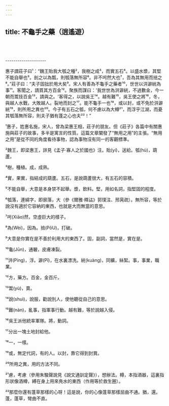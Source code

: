 ```yaml
---
---
---
```

title: 不龜手之藥（逍遙遊）
---





<br/><br/><br/>--------------------

惠子謂莊子曰¹：“魏王貽我大瓠之種²，我樹之成³，而實五石⁴。以盛水漿，其堅不能自舉也⁵。剖之以為瓢，則瓠落無所容⁶。非不呺然大也⁷，吾為其無用而掊之⁸。”莊子曰：“夫子固拙於用大矣⁹。宋人有善為不龜手之藥者¹⁰，世世以洴澼絖為事¹¹。客聞之，請買其方百金¹²。聚族而謀曰：'我世世為洴澼絖，不過數金，今一朝而鬻技百金¹³，請與之。'客得之，以說吳王¹⁴。越有難¹⁵，吳王使之將¹⁶，冬，與越人水戰，大敗越人。裂地而封之¹⁷。能不龜手一也¹⁸，或以封，或不免於洴澼絖¹⁹，則所用之異也²⁰。今子有五石之瓠，何不慮以為大樽²¹，而浮乎江湖，而憂其瓠落無所容，則夫子猶有蓬之心也夫²²！”

¹惠子，姓惠名施，宋人，曾為梁惠王相，莊子的朋友。但《莊子》各篇中有關惠施與莊子的故事，多半是寓言的性質。這篇文章闡發了“無用之用”的主張。“無用之用”是從不同的角度看待事物，認為事物沒有同一的客觀標準。

²魏王，即梁惠王，詳見《孟子·寡人之於國也》注。貽(yí)，送給。瓠(hù)，葫蘆。

³樹，種植。成，成熟。

⁴實，果實，指結成的葫蘆。五石，是說葫蘆很大，有五石的容積。

⁵不能自舉，大意是本身禁不起舉。漿，飲料。堅，用如名詞，指堅固的程度。

⁶瓠落，連綿字，即廓落，大（參《爾雅·釋詁》郭璞注、邢昺疏）。無所容，等於說沒有適於它容納的東西，也就是大而無當的意思。

⁷呺(Xiāo)然，空虛巨大的樣子。

⁸為(Wèi)，因為。掊(PǒU)，打破。

⁹大意是你實在是不善於利用大的東西了。固，副詞，當然是，實在是。

¹⁰龜(Jūn)，通皸，皮膚凍裂。

¹¹洴(Píng)，浮。澼(Pī)，在水裏漂洗。絖(kuàng)，同纊，絲絮。事，事業，職業。

¹²方，藥方。百金，金百斤。

¹³鬻(yù)，賣。

¹⁴說(shuì)，說服，勸說別人，使他聽從自己的意思。

¹⁵難(nàn)，亂事，指軍事行動。越有難，等於說越入侵。

¹⁶吳王派他統率軍隊。將，動詞。

¹⁷分出一塊土地封給他。

¹⁸一，一樣。

¹⁹或，無定代詞，有的人。以封，靠它得到封賞。

²⁰所用之異，用的方法不同。

²¹慮，考慮（參用朱駿聲說見《說文通訓定聲》），想辦法。樽，本指酒器，這裏指形狀像酒樽，縛在身上用來鳧水的東西（作用等於救生圈）。

²²那麼你還有蓬草那樣的心呀！這是說，你的心像蓬草那樣屈曲不通。猶，還。蓬，蓬草，彎曲不直。